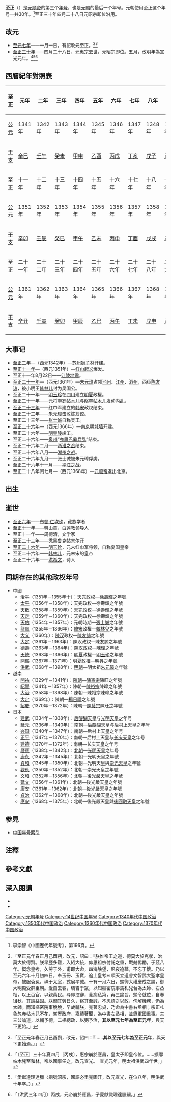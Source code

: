 {{Eranamebox|年号=至正
|起讫时间= 1341年－1370年
|政权= [[元朝|元朝]]
|帝王= [[元顺帝|元顺帝]]妥懽贴睦尔
|历时= 30年
|timeline= <timeline>
ImageSize  = width:200 height:50
PlotArea   = width:180 height:30 left:10 bottom:20
TimeAxis   = orientation:horizontal
DateFormat = yyyy
Period     = from:1206 till:1388
AlignBars  = early
ScaleMajor = increment:62 start:1271
Colors =
  id:canvas value:rgb(1,1,0.85)
BackgroundColors = canvas:canvas
PlotData =
  width:15 color:black
  bar:era from:start till:end
  bar:era from:1271 till:1368 color:red
  bar:era from:1333 till:1370 color:green
  bar:era from:1341 till:1368 color:blue
</timeline>
|说明= <span style="color: blue">至正</span>在'''大蒙古國'''、<span style="color: red">元朝</span>和<span style="color: green">元顺帝</span>时期的位置。
}}
'''至正'''（{{kj|1341年||1370年|}}）是[[元顺帝|元顺帝]]的第三个[[年号|年号]]，也是[[元朝|元朝]]的最后一个年号。元朝使用至正这个年号一共30年。<ref>李崇智《中國歷代年號考》，第196頁。</ref>至正三十年四月二十八日元昭宗即位沿用。{{NoteTag|李崇智《中國歷代年號考》有漏此句。}}

==改元==
*[[1341年|至元七年]]——一月一日，有詔改元至正。<ref>{{cite wikisource|title=元史本紀第四十順帝三|author=|date=|first=|last=[[宋濂|宋濂]]|authorlink=|coauthors=|wslanguage=zh|wslink=元史/卷040}}「至正元年春正月己酉朔，改元，詔曰：『朕惟帝王之道，德莫大於克孝，治莫大於得賢。朕早歷多難，入紹大統，仰思祖宗付託之重，戰兢惕勵，于茲八年。慨念皇考，久勞于外，甫即大命，四海觖望，夙夜追慕，不忘于懷。乃以至元六年十月初四日，奉玉冊、玉寶，追上皇考曰順天立道睿文智武大聖孝皇帝，被服袞冕，祼于太室，式展孝誠。十有一月六日，勉徇大禮慶成之請，御大明殿受群臣朝。爰自去春，疇咨于眾，以知樞密院事馬札兒台為太師、右丞相，以正百官，以親萬民。尋即控辭，養疾私第，再三諭旨，勉令就位，自春徂秋，其請益固。朕憫其勞日久，察其至誠，不忍煩之以政，俾解機務，仍為太師。而知樞密院事脫脫，早歲輔朕，克著忠貞，乃命為中書右丞相；宗正札魯忽赤帖木兒不花，嘗歷政府，嘉績著聞，為中書左丞相，並錄軍國重事。夫三公論道，以輔予德，二相總政，以弼予治，'''其以至元七年為至正元年'''，與天下更始。」</ref><ref>{{cite wikisource|title=新元史本紀第二十四惠宗二|author=|date=|first=|last=[[柯劭忞|柯劭忞]]|authorlink=|coauthors=|wslanguage=zh|wslink=新元史/卷024}}「至正元年春正月己酉朔，改元，詔曰：『……'''其以至元七年為至正元年'''，與天下更始焉。』」</ref>
*[[1370年|至正三十年]]——四月二十八日，元惠宗去世，元昭宗即位。五月，改明年為宣光元年。<ref>{{cite wikisource|title=新元史本紀第二十六惠宗四|author=|date=|first=|last=[[柯劭忞|柯劭忞]]|authorlink=|coauthors=|wslanguage=zh|wslink=新元史/卷026}}「〔至正〕三十年夏四月〔丙戌〕，惠宗崩於應昌，皇太子即皇帝位。……擴廓帖木兒至和林，帝以國事任之，改元宣光。　宣光元年，明太祖洪武四年世。」</ref><ref>{{cite wikisource|title=新元史表第一宗室世表|author=|date=|first=|last=[[柯劭忞|柯劭忞]]|authorlink=|coauthors=|wslanguage=zh|wslink=新元史/卷027}}「愛猷達理達臘〈廟號昭宗，國語必里克圖汗，改元宣光，在位八年，明洪武十年卒。〉」</ref><ref>{{cite wikisource|title=明史本紀第二太祖二|author=|date=|first=|last=[[張廷玉|張廷玉]]|authorlink=|coauthors=|wslanguage=zh|wslink=明史/卷2}}「〔洪武三年四月〕丙戌，元帝崩於應昌，子愛猷識理達臘嗣。」</ref>
==西曆紀年對照表==
{| class="wikitable"  style="text-align:center;"
!至正!!元年!!二年!!三年!!四年!!五年!!六年!!七年!!八年!!九年!!十年
|-
![[公元|公元]]
|1341年||1342年||1343年||1344年||1345年||1346年||1347年||1348年||1349年||1350年
|-
![[干支|干支]]
|[[辛巳|辛巳]]||[[壬午|壬午]]||[[癸未|癸未]]||[[甲申|甲申]]||[[乙酉|乙酉]]||[[丙戌|丙戌]]||[[丁亥|丁亥]]||[[戊子|戊子]]||[[己丑|己丑]]||[[庚寅|庚寅]]
|-
!至正!!十一年!!十二年!!十三年!!十四年!!十五年!!十六年!!十七年!!十八年!!十九年!!二十年
|-
![[公元|公元]]
|1351年||1352年||1353年||1354年||1355年||1356年||1357年||1358年||1359年||1360年
|-
![[干支|干支]]
|[[辛卯|辛卯]]||[[壬辰|壬辰]]||[[癸巳|癸巳]]||[[甲午|甲午]]||[[乙未|乙未]]||[[丙申|丙申]]||[[丁酉|丁酉]]||[[戊戌|戊戌]]||[[己亥|己亥]]||[[庚子|庚子]]
|-
!至正!!二十一年!!二十二年!!二十三年!!二十四年!!二十五年!!二十六年!!二十七年!!二十八年!!二十九年!!三十年
|-
![[公元|公元]]
|1361年||1362年||1363年||1364年||1365年||1366年||1367年||1368年||1369年||1370年
|-
![[干支|干支]]
|[[辛丑|辛丑]]||[[壬寅|壬寅]]||[[癸卯|癸卯]]||[[甲辰|甲辰]]||[[乙巳|乙巳]]||[[丙午|丙午]]||[[丁未|丁未]]||[[戊申|戊申]]||[[己酉|己酉]]||[[庚戌|庚戌]]
|}

==大事记==
*[[1342年|至正二年]]—（西元1342年）—[[苏州|苏州]][[狮子林|狮子林]]开建。
*[[1351年|至正十一年]]—（西元1351年）—[[紅巾軍|红巾起义]]爆发。
*至正十一年8月22日——[[江陵|江陵]][[地震|地震]]。
*[[1361年|至正二十一年]]—（西元1361年）—[[朱元璋|朱元璋]]占领[[池州|池州]]、[[江州|江州]]、[[泗州|泗州]]，西征[[陈友谅|陈友谅]]，被小明王[[韩林儿|韩林儿]]封为吴国公。
*至正二十一年——[[明玉珍|明玉珍]]在[[四川|四川]]建立[[明夏|明夏]]政權。
*至正二十一年——元将[[孛羅帖木兒_(散只兀氏)|孛罗帖木儿]]与[[察罕帖木儿|察罕帖木儿]]发动内乱。
*[[1363年|至正二十三年]]——红巾军建立的[[宋_(韓林兒)|韩宋]]政权结束。
*至正二十三年——朱元璋击败陈友谅。
*至正二十三年——[[张士诚|张士诚]]自称吴王。
*[[1366年|至正二十六年]]—（西元1366年）—[[南京|南京]][[明城墙|明城墙]]开建。
*至正二十六年——[[明皇陵|明皇陵]]竣工。
*至正二十六年——[[泉州|泉州]]“[[亦思巴奚兵乱|亦思巴奚兵乱]]”结束。
*至正二十六年二月——[[两淮之战|两淮之战]]结束。
*至正二十六年八月——[[湖州之战|湖州之战]]。
*至正二十六年九月——张士诚被朱元璋俘虏。
*至正二十六年十一月——[[平江之战|平江之战]]。
*至正二十八年闰七月—（西元1368年）—[[元顺帝|元顺帝]]退出北京。

==出生==

==逝世==
*[[1346年|至正六年]]——[[布顿·仁坎珠|布顿·仁坎珠]]，藏族学者
*[[1351年|至正十一年]]——[[韩山童|韩山童]]，白莲教领导人
*至正十一年——周德清，文学家
*[[1363年|至正二十三年]]——[[秃黑鲁克帖木尔汗|秃黑鲁克帖木尔汗]]
*[[1366年|至正二十六年]]——[[明玉珍|明玉珍]]，元末红巾军将领，自称夏国皇帝
*至正二十六年——[[韩林儿|韩林儿]]，元末宋的皇帝
*至正二十六年——[[洪希文|洪希文]]，诗人

==同期存在的其他政权年号==
*中國
**[[治平_(徐寿辉)|治平]]（1351年－1355年十）：[[宋_(徐壽輝)|天完]]政权—[[徐壽輝|徐壽輝]]之年號
**[[太平_(徐寿辉)|太平]]（1356年－1358年）：天完政权—徐壽輝之年號
**[[天启_(徐寿辉)|天啟]]（1358年－1359年）：天完政权—徐壽輝之年號
**[[天定_(徐寿辉)|天定]]（1359年－1360年）：天完政权—徐壽輝之年號
**[[天佑|天佑]]（1354年－1357年）：元朝時期—[[張士誠|張士誠]]之年號
**[[龍鳳_(韓林兒)|龍鳳]]（1355年－1366年）：[[宋_(韩林儿)|韓宋]]政權—[[韓林兒|韓林兒]]之年號
**[[大义|大义]]（1360年）：[[陳汉|陳汉]]政权—[[陳友諒|陳友諒]]之年號
**[[天定_(徐寿辉)|大定]]（1361年－1363年）：陳汉政权—陳友諒之年號
**[[德壽_(年號)|德壽]]（1363年－1364年）：陳汉政权—[[陈理_(元末)|陳理]]之年號
**[[天统_(明玉珍)|天統]]（1363年－1366年）：[[明夏|明夏]]政權—[[明玉珍|明玉珍]]之年號
**[[開熙|開熙]]（1367年－1371年）：明夏政權—[[明昇|明昇]]之年號
**[[洪武|洪武]]（1368年－1398年）：[[明朝|明朝]]—明太祖[[朱元璋|朱元璋]]之年號
*越南
**[[開祐|開祐]]（1329年－1341年）：[[陳朝_(越南)|陳朝]]—[[陳憲宗|陳憲宗]]陳旺之年號
**[[紹豐|紹豐]]（1341年－1357年）：陳朝—[[陳裕宗|陳裕宗]]陳暭之年號
**[[大治_(越南)|大治]]（1358年－1368年）：陳朝—陳裕宗陳暭之年號
**[[大定_(楊日禮)|大定]]（1369年）：陳朝—[[楊日禮|楊日禮]]之年號
**[[紹慶|紹慶]]（1370年－1372年）：陳朝—[[陳藝宗|陳藝宗]]陳旺之年號
*日本
**[[建武_(日本)|建武]]（1334年－1338年）：[[后醍醐天皇|后醍醐天皇]]与[[光明天皇|光明天皇]]之年号
**[[延元|延元]]（1336年－1340年）：[[南北朝_(日本)|南朝]]—后醍醐天皇与[[后村上天皇|后村上天皇]]之年号
**[[興國_(日本)|兴国]]（1340年－1347年）：南朝—后村上天皇之年号
**[[正平_(日本)|正平]]（1347年－1370年）：南朝—后村上天皇与[[长庆天皇|长庆天皇]]之年号
**[[建德_(日本)|建德]]（1370年－1372年）：南朝—长庆天皇之年号
**[[曆應|曆應]]（1338年－1342年）：[[南北朝_(日本)|北朝]]—[[光明天皇|光明天皇]]之年号
**[[康永|康永]]（1342年－1345年）：北朝—光明天皇之年號
**[[貞和|貞和]]（1345年－1350年）：北朝—光明天皇與[[崇光天皇|崇光天皇]]之年號
**[[觀應|觀應]]（1350年－1352年）：北朝—崇光天皇之年號
**[[文和|文和]]（1352年－1356年）：北朝—[[後光嚴天皇|後光嚴天皇]]之年號
**[[延文|延文]]（1356年－1361年）：北朝—後光嚴天皇之年號
**[[康安|康安]]（1361年－1362年）：北朝—後光嚴天皇之年號
**[[貞治|貞治]]（1362年－1368年）：北朝—後光嚴天皇之年號
**[[應安|應安]]（1368年－1375年）：北朝—後光嚴天皇與[[後圓融天皇|後圓融天皇]]之年號

==参見==
*[[中国年号列表#元朝|中国年号索引]]

==注釋==
{{NoteFoot}}

==參考文獻==
{{Reflist}}

==深入閱讀==
<div>
*{{Cite book|author=[[李崇智|李崇智]]|title=中國歷代年號考|format=|url=|date=2004年12月|publisher=中華書局|location=北京|id=ISBN 7101025129}}
*{{Cite book|author=[[鄧洪波|鄧洪波]]|title=東亞歷史年表|format=pdf|url=http://www.eastasia.ntu.edu.tw/chinese/05_a04.htm|date=2005年3月|publisher=國立臺灣大學東亞經典與文化研究計劃|location=臺北|id=ISBN 9789860005189|access-date=2021-11-06|archive-date=2007-08-25|archive-url=https://web.archive.org/web/20070825002742/http://www.eastasia.ntu.edu.tw/chinese/05_a04.htm|dead-url=yes}}
</div>

{{年号|[[至元_(元顺帝)|至元]]|[[中国年号列表|元朝年号]]/[[中国年号列表|北元年号]]|[[宣光_(北元)|宣光]]<br>[[明朝|明朝]]：[[洪武|洪武]]}}
{{元朝年号}}

[[Category:元朝年号|Category:元朝年号]]
[[Category:14世纪中国年号|Category:14世纪中国年号]]
[[Category:1340年代中国政治|Category:1340年代中国政治]]
[[Category:1350年代中国政治|Category:1350年代中国政治]]
[[Category:1360年代中国政治|Category:1360年代中国政治]]
[[Category:1370年代中国政治|Category:1370年代中国政治]]